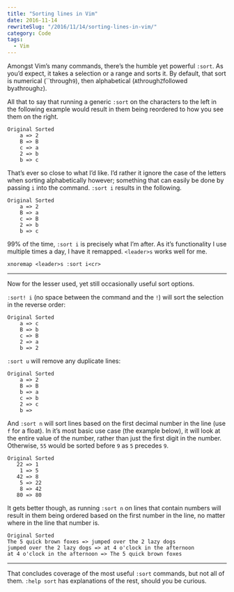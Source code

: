 ```yaml
---
title: "Sorting lines in Vim"
date: 2016-11-14
rewriteSlug: "/2016/11/14/sorting-lines-in-vim/"
category: Code
tags:
  - Vim
---
```


Amongst Vim’s many commands, there’s the humble yet powerful `:sort`. As you’d expect, it takes a selection or a range and sorts it. By default, that sort is numerical (``through`9`), then alphabetical (`A`through`Z`followed by`a`through`z`).

All that to say that running a generic `:sort` on the characters to the left in the following example would result in them being reordered to how you see them on the right.

```
Original Sorted
    a => 2
    B => B
    c => a
    2 => b
    b => c
```

That’s ever so close to what I’d like. I’d rather it ignore the case of the letters when sorting alphabetically however; something that can easily be done by passing `i` into the command. `:sort i` results in the following.

```
Original Sorted
    a => 2
    B => a
    c => B
    2 => b
    b => c
```

99% of the time, `:sort i` is precisely what I’m after. As it’s functionality I use multiple times a day, I have it remapped. `<leader>s` works well for me.

```vim
xnoremap <leader>s :sort i<cr>
```

* * *

Now for the lesser used, yet still occasionally useful sort options.

`:sort! i` (no space between the command and the `!`) will sort the selection in the reverse order:

```
Original Sorted
    a => c
    B => b
    c => B
    2 => a
    b => 2
```

`:sort u` will remove any duplicate lines:

```
Original Sorted
    a => 2
    B => B
    b => a
    c => b
    2 => c
    b =>
```

And `:sort n` will sort lines based on the first decimal number in the line (use `f` for a float). In it’s most basic use case (the example below), it will look at the entire value of the number, rather than just the first digit in the number. Otherwise, `55` would be sorted before `9` as `5` precedes `9`.

```
Original Sorted
   22 => 1
    1 => 5
   42 => 8
    5 => 22
    8 => 42
   80 => 80
```

It gets better though, as running `:sort n` on lines that contain numbers will result in them being ordered based on the first number in the line, no matter where in the line that number is.

```
Original Sorted
The 5 quick brown foxes => jumped over the 2 lazy dogs
jumped over the 2 lazy dogs => at 4 o'clock in the afternoon
at 4 o'clock in the afternoon => The 5 quick brown foxes
```

* * *

That concludes coverage of the most useful `:sort` commands, but not all of them. `:help sort` has explanations of the rest, should you be curious.
  
